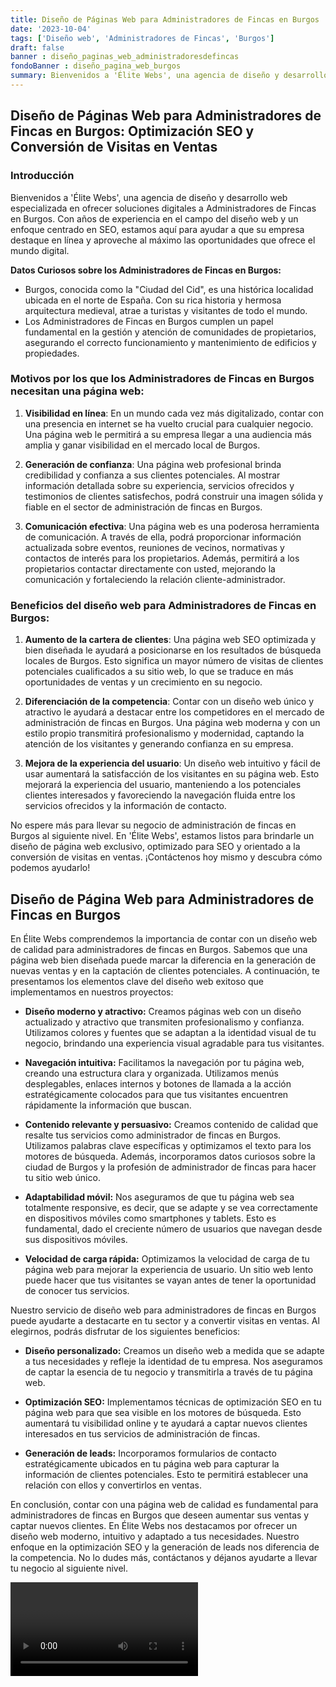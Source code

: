 ```yaml
---
title: Diseño de Páginas Web para Administradores de Fincas en Burgos
date: '2023-10-04'
tags: ['Diseño web', 'Administradores de Fincas', 'Burgos']
draft: false
banner : diseño_paginas_web_administradoresdefincas
fondoBanner : diseño_pagina_web_burgos
summary: Bienvenidos a 'Élite Webs', una agencia de diseño y desarrollo web especializada en ofrecer soluciones digitales a Administradores de Fincas en Burgos. Con años de experiencia en el campo del diseño web y un enfoque centrado en SEO, estamos aquí para ayudar a que su empresa destaque en línea y aproveche al máximo las oportunidades que ofrece el mundo digital.
---
```


## **Diseño de Páginas Web para Administradores de Fincas en Burgos: Optimización SEO y Conversión de Visitas en Ventas**

### Introducción

Bienvenidos a 'Élite Webs', una agencia de diseño y desarrollo web especializada en ofrecer soluciones digitales a Administradores de Fincas en Burgos. Con años de experiencia en el campo del diseño web y un enfoque centrado en SEO, estamos aquí para ayudar a que su empresa destaque en línea y aproveche al máximo las oportunidades que ofrece el mundo digital.

**Datos Curiosos sobre los Administradores de Fincas en Burgos:**

- Burgos, conocida como la "Ciudad del Cid", es una histórica localidad ubicada en el norte de España. Con su rica historia y hermosa arquitectura medieval, atrae a turistas y visitantes de todo el mundo.
- Los Administradores de Fincas en Burgos cumplen un papel fundamental en la gestión y atención de comunidades de propietarios, asegurando el correcto funcionamiento y mantenimiento de edificios y propiedades.

### Motivos por los que los Administradores de Fincas en Burgos necesitan una página web:

1. **Visibilidad en línea**: En un mundo cada vez más digitalizado, contar con una presencia en internet se ha vuelto crucial para cualquier negocio. Una página web le permitirá a su empresa llegar a una audiencia más amplia y ganar visibilidad en el mercado local de Burgos.

2. **Generación de confianza**: Una página web profesional brinda credibilidad y confianza a sus clientes potenciales. Al mostrar información detallada sobre su experiencia, servicios ofrecidos y testimonios de clientes satisfechos, podrá construir una imagen sólida y fiable en el sector de administración de fincas en Burgos.

3. **Comunicación efectiva**: Una página web es una poderosa herramienta de comunicación. A través de ella, podrá proporcionar información actualizada sobre eventos, reuniones de vecinos, normativas y contactos de interés para los propietarios. Además, permitirá a los propietarios contactar directamente con usted, mejorando la comunicación y fortaleciendo la relación cliente-administrador.

### Beneficios del diseño web para Administradores de Fincas en Burgos:

1. **Aumento de la cartera de clientes**: Una página web SEO optimizada y bien diseñada le ayudará a posicionarse en los resultados de búsqueda locales de Burgos. Esto significa un mayor número de visitas de clientes potenciales cualificados a su sitio web, lo que se traduce en más oportunidades de ventas y un crecimiento en su negocio.

2. **Diferenciación de la competencia**: Contar con un diseño web único y atractivo le ayudará a destacar entre los competidores en el mercado de administración de fincas en Burgos. Una página web moderna y con un estilo propio transmitirá profesionalismo y modernidad, captando la atención de los visitantes y generando confianza en su empresa.

3. **Mejora de la experiencia del usuario**: Un diseño web intuitivo y fácil de usar aumentará la satisfacción de los visitantes en su página web. Esto mejorará la experiencia del usuario, manteniendo a los potenciales clientes interesados y favoreciendo la navegación fluida entre los servicios ofrecidos y la información de contacto.

No espere más para llevar su negocio de administración de fincas en Burgos al siguiente nivel. En 'Élite Webs', estamos listos para brindarle un diseño de página web exclusivo, optimizado para SEO y orientado a la conversión de visitas en ventas. ¡Contáctenos hoy mismo y descubra cómo podemos ayudarlo!

<GifSeo />

<Cta />

## Diseño de Página Web para Administradores de Fincas en Burgos

En Élite Webs comprendemos la importancia de contar con un diseño web de calidad para administradores de fincas en Burgos. Sabemos que una página web bien diseñada puede marcar la diferencia en la generación de nuevas ventas y en la captación de clientes potenciales. A continuación, te presentamos los elementos clave del diseño web exitoso que implementamos en nuestros proyectos:

- **Diseño moderno y atractivo:** Creamos páginas web con un diseño actualizado y atractivo que transmiten profesionalismo y confianza. Utilizamos colores y fuentes que se adaptan a la identidad visual de tu negocio, brindando una experiencia visual agradable para tus visitantes.

- **Navegación intuitiva:** Facilitamos la navegación por tu página web, creando una estructura clara y organizada. Utilizamos menús desplegables, enlaces internos y botones de llamada a la acción estratégicamente colocados para que tus visitantes encuentren rápidamente la información que buscan.

- **Contenido relevante y persuasivo:** Creamos contenido de calidad que resalte tus servicios como administrador de fincas en Burgos. Utilizamos palabras clave específicas y optimizamos el texto para los motores de búsqueda. Además, incorporamos datos curiosos sobre la ciudad de Burgos y la profesión de administrador de fincas para hacer tu sitio web único.

- **Adaptabilidad móvil:** Nos aseguramos de que tu página web sea totalmente responsive, es decir, que se adapte y se vea correctamente en dispositivos móviles como smartphones y tablets. Esto es fundamental, dado el creciente número de usuarios que navegan desde sus dispositivos móviles.

- **Velocidad de carga rápida:** Optimizamos la velocidad de carga de tu página web para mejorar la experiencia de usuario. Un sitio web lento puede hacer que tus visitantes se vayan antes de tener la oportunidad de conocer tus servicios.

Nuestro servicio de diseño web para administradores de fincas en Burgos puede ayudarte a destacarte en tu sector y a convertir visitas en ventas. Al elegirnos, podrás disfrutar de los siguientes beneficios:

- **Diseño personalizado:** Creamos un diseño web a medida que se adapte a tus necesidades y refleje la identidad de tu empresa. Nos aseguramos de captar la esencia de tu negocio y transmitirla a través de tu página web.

- **Optimización SEO:** Implementamos técnicas de optimización SEO en tu página web para que sea visible en los motores de búsqueda. Esto aumentará tu visibilidad online y te ayudará a captar nuevos clientes interesados en tus servicios de administración de fincas.

- **Generación de leads:** Incorporamos formularios de contacto estratégicamente ubicados en tu página web para capturar la información de clientes potenciales. Esto te permitirá establecer una relación con ellos y convertirlos en ventas.

En conclusión, contar con una página web de calidad es fundamental para administradores de fincas en Burgos que deseen aumentar sus ventas y captar nuevos clientes. En Élite Webs nos destacamos por ofrecer un diseño web moderno, intuitivo y adaptado a tus necesidades. Nuestro enfoque en la optimización SEO y la generación de leads nos diferencia de la competencia. No lo dudes más, contáctanos y déjanos ayudarte a llevar tu negocio al siguiente nivel.

<Video />

<CtaBot job='Administradores de Fincas' city='Burgos'/>

<Gmaps query='Burgos+españa+maps' />
